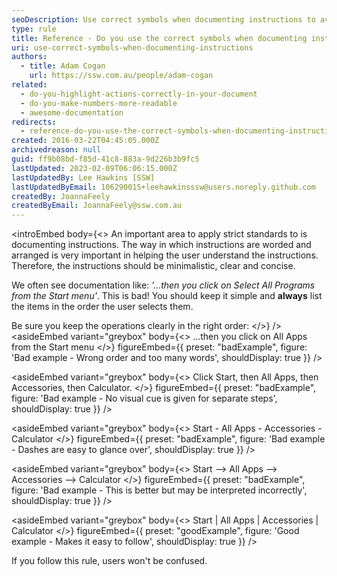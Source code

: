 ```yaml
---
seoDescription: Use correct symbols when documenting instructions to avoid user confusion and improve understanding by clearly listing steps in the correct order.
type: rule
title: Reference - Do you use the correct symbols when documenting instructions?
uri: use-correct-symbols-when-documenting-instructions
authors:
  - title: Adam Cogan
    url: https://ssw.com.au/people/adam-cogan
related:
  - do-you-highlight-actions-correctly-in-your-document
  - do-you-make-numbers-more-readable
  - awesome-documentation
redirects:
  - reference-do-you-use-the-correct-symbols-when-documenting-instructions
created: 2016-03-22T04:45:05.000Z
archivedreason: null
guid: ff9b08bd-f85d-41c8-883a-9d226b3b9fc5
lastUpdated: 2023-02-09T06:06:15.000Z
lastUpdatedBy: Lee Hawkins [SSW]
lastUpdatedByEmail: 106290015+leehawkinsssw@users.noreply.github.com
createdBy: JoannaFeely
createdByEmail: JoannaFeely@ssw.com.au
---
```


<introEmbed
  body={<>
An important area to apply strict standards to is documenting instructions. The way in which instructions are worded and arranged is very important in helping the user understand the instructions. Therefore, the instructions should be minimalistic, clear and concise.

We often see documentation like: _'...then you click on Select All Programs from the Start menu'_. This is bad! You should keep it simple and **always** list the items in the order the user selects them.

Be sure you keep the operations clearly in the right order:
  </>}
/>
<asideEmbed
  variant="greybox"
  body={<>
    ...then you click on All Apps from the Start menu
  </>}
  figureEmbed={{
    preset: "badExample",
    figure: 'Bad example - Wrong order and too many words',
    shouldDisplay: true
  }}
/>

<asideEmbed
  variant="greybox"
  body={<>
    Click Start, then All Apps, then Accessories, then Calculator.
  </>}
  figureEmbed={{
    preset: "badExample",
    figure: 'Bad example - No visual cue is given for separate steps',
    shouldDisplay: true
  }}
/>

<asideEmbed
  variant="greybox"
  body={<>
    Start - All Apps - Accessories - Calculator
  </>}
  figureEmbed={{
    preset: "badExample",
    figure: 'Bad example - Dashes are easy to glance over',
    shouldDisplay: true
  }}
/>

<asideEmbed
  variant="greybox"
  body={<>
    Start --&gt; All Apps --&gt; Accessories --&gt; Calculator
  </>}
  figureEmbed={{
    preset: "badExample",
    figure: 'Bad example - This is better but may be interpreted incorrectly',
    shouldDisplay: true
  }}
/>

<asideEmbed
  variant="greybox"
  body={<>
    Start | All Apps | Accessories | Calculator
  </>}
  figureEmbed={{
    preset: "goodExample",
    figure: 'Good example - Makes it easy to follow',
    shouldDisplay: true
  }}
/>

If you follow this rule, users won't be confused.
